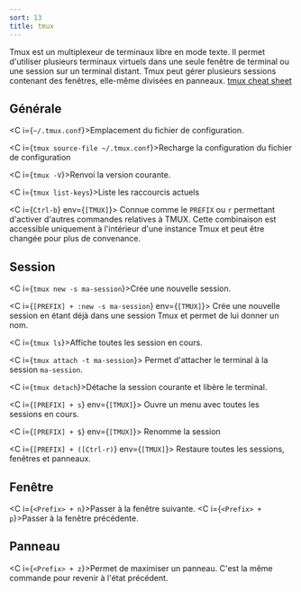 ```yaml
---
sort: 13
title: tmux
---
```


Tmux est un multiplexeur de terminaux libre en mode texte. Il permet d'utiliser plusieurs terminaux virtuels dans une seule fenêtre de terminal ou une session sur un terminal distant. Tmux peut gérer plusieurs sessions contenant des fenêtres, elle-même divisées en panneaux. [tmux cheat sheet](https://tmuxcheatsheet.com/)

## Générale

<C i={`~/.tmux.conf`}>Emplacement du fichier de configuration.</C>

<C i={`tmux source-file ~/.tmux.conf`}>Recharge la configuration du fichier de configuration</C>

<C i={`tmux -V`}>Renvoi la version courante.</C>

<C i={`tmux list-keys`}>Liste les raccourcis actuels</C>

<C i={`Ctrl-b`} env={`[TMUX]`}>
  Connue comme le `PREFIX` ou `r` permettant d'activer d'autres commandes
  relatives à TMUX. Cette combinaison est accessible uniquement à l'intérieur
  d'une instance Tmux et peut être changée pour plus de convenance.
</C>


## Session

<C i={`tmux new -s ma-session`}>Crée une nouvelle session.</C>

<C i={`[PREFIX] + :new -s ma-session`} env={`[TMUX]`}>
Crée une nouvelle session en étant déjà dans une session Tmux et permet de lui donner un nom.
</C>

<C i={`tmux ls`}>Affiche toutes les session en cours.</C>

<C i={`tmux attach -t ma-session`}>
  Permet d'attacher le terminal à la session `ma-session`.
</C>

<C i={`tmux detach`}>Détache la session courante et libère le terminal.</C>

<C i={`[PREFIX] + s`} env={`[TMUX]`}>
  Ouvre un menu avec toutes les sessions en cours.
</C>

<C i={`[PREFIX] + $`} env={`[TMUX]`}>
  Renomme la session
</C>

<C i={`[PREFIX] + ([Ctrl-r)`} env={`[TMUX]`}>
  Restaure toutes les sessions, fenêtres et panneaux.
</C>

## Fenêtre


<C i={`<Prefix> + n`}>Passer à la fenêtre suivante.</C>
<C i={`<Prefix> + p`}>Passer à la fenêtre précédente.</C>


## Panneau

<C i={`<Prefix> + z`}>Permet de maximiser un panneau. C'est la même commande pour revenir à l'état précédent.</C>
